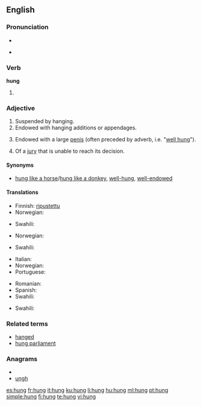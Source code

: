 {{also|hùng}}
==English==

===Pronunciation===
* {{SAMPA|/"hVN/}}
* {{audio-IPA|en-us-hung.ogg|/'hʌŋ/}}
*: {{rhymes|ʌŋ}}

===Verb===
'''hung'''

# {{past of|[[hang]]}}

===Adjective===
{{en-adj}}

# Suspended by hanging.
# Endowed with hanging additions or appendages.
# {{colloquial}} Endowed with a large [[penis]] (often preceded by adverb, i.e. "[[well hung]]").
# {{legal}} Of a [[jury]] that is unable to reach its decision.

====Synonyms====
* {{sense|endowed with a large penis}} [[hung like a horse]]/[[hung like a donkey]], [[well-hung]], [[well-endowed]]

====Translations====
{{trans-top|suspended by hanging}}
* Finnish: [[ripustettu]]
* Norwegian: {{t-|no|opphengt}}
{{trans-mid}}
* Swahili: {{t+|sw|anika|xs=Swahili}}
{{trans-bottom}}

{{trans-top|endowed with hanging additions or appendages}}
* Norwegian: {{t-|no|behengt}}
{{trans-mid}}
* Swahili: {{t+|sw|anika|xs=Swahili}}
{{trans-bottom}}

{{trans-top|endowed with a large penis}}
* Italian: {{t|it|ben dotato}}
* Norwegian: {{t-|no|velutstyrt}}
* Portuguese: {{t+|pt|dotado}}
{{trans-mid}}
* Romanian: {{t-|ro|pulos}}
* Spanish: {{t+|es|vergón}}
* Swahili: {{t+|sw|anika|xs=Swahili}}
{{trans-bottom}}

{{trans-top|of a jury that is unable to reach its decision}}
* Swahili: {{t+|sw|anika|xs=Swahili}}
{{trans-mid}}
{{trans-bottom}}

===Related terms===
* [[hanged]]
* [[hung parliament]]

===Anagrams===
* {{alphagram|ghnu}}
* [[ungh#English|ungh]]

[[es:hung]]
[[fr:hung]]
[[it:hung]]
[[ku:hung]]
[[li:hung]]
[[hu:hung]]
[[ml:hung]]
[[pt:hung]]
[[simple:hung]]
[[fi:hung]]
[[te:hung]]
[[vi:hung]]